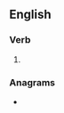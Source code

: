 ==English==

===Verb===
{{head|en|verb form}}

# {{present participle of|amel|lang=en|nocat=1}}

===Anagrams===
* {{anagrams|en|a=aegilmn|geminal|gmelina|leaming|mealing|megalin}}